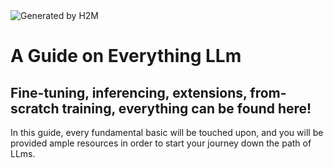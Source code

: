 
<Image src="/LOGO.png" alt="Generated by H2M" width={1024} height={1024} />

# A Guide on Everything LLm

## Fine-tuning, inferencing, extensions, from-scratch training, everything can be found here!

In this guide, every fundamental basic will be touched upon, and you will be provided ample resources in order to start your journey down the path of LLms.


 



